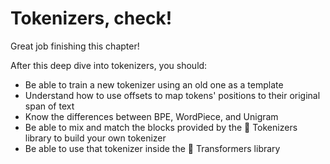 # Tokenizers, check!

Great job finishing this chapter!

After this deep dive into tokenizers, you should:

- Be able to train a new tokenizer using an old one as a template
- Understand how to use offsets to map tokens' positions to their original span of text
- Know the differences between BPE, WordPiece, and Unigram
- Be able to mix and match the blocks provided by the 🤗 Tokenizers library to build your own tokenizer
- Be able to use that tokenizer inside the 🤗 Transformers library
